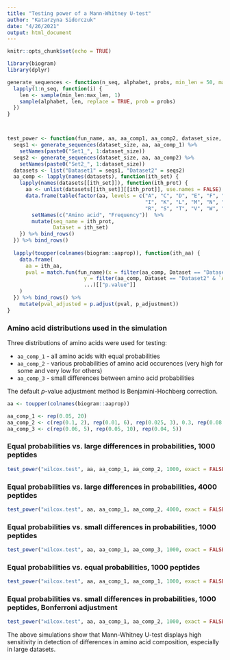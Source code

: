 ```yaml
---
title: "Testing power of a Mann-Whitney U-test"
author: "Katarzyna Sidorczuk"
date: "4/26/2021"
output: html_document
---
```


```r
knitr::opts_chunk$set(echo = TRUE)

library(biogram)
library(dplyr)

generate_sequences <- function(n_seq, alphabet, probs, min_len = 50, max_len = 100) {
  lapply(1:n_seq, function(i) {
    len <- sample(min_len:max_len, 1)
    sample(alphabet, len, replace = TRUE, prob = probs)
  })
}



test_power <- function(fun_name, aa, aa_comp1, aa_comp2, dataset_size, p_adjustment = "BH", ...) {
  seqs1 <- generate_sequences(dataset_size, aa, aa_comp_1) %>% 
    setNames(paste0("Set1_", 1:dataset_size))
  seqs2 <- generate_sequences(dataset_size, aa, aa_comp2) %>% 
    setNames(paste0("Set2_", 1:dataset_size))
  datasets <- list("Dataset1" = seqs1, "Dataset2" = seqs2)
  aa_comp <- lapply(names(datasets), function(ith_set) {
    lapply(names(datasets[[ith_set]]), function(ith_prot) {
      aa <- unlist(datasets[[ith_set]][[ith_prot]], use.names = FALSE)
      data.frame(table(factor(aa, levels = c("A", "C", "D", "E", "F", "G", "H", 
                                             "I", "K", "L", "M", "N", "P", "Q", 
                                             "R", "S", "T", "V", "W", "Y")))/length(aa)) %>% 
        setNames(c("Amino acid", "Frequency"))  %>% 
        mutate(seq_name = ith_prot,
               Dataset = ith_set)
    }) %>% bind_rows()
  }) %>% bind_rows()
  
  lapply(toupper(colnames(biogram::aaprop)), function(ith_aa) {
    data.frame(
      aa = ith_aa,
      pval = match.fun(fun_name)(x = filter(aa_comp, Dataset == "Dataset1" & `Amino acid` == ith_aa)[["Frequency"]],
                         y = filter(aa_comp, Dataset == "Dataset2" & `Amino acid` == ith_aa)[["Frequency"]],
                         ...)[["p.value"]]
    )
  }) %>% bind_rows() %>% 
    mutate(pval_adjusted = p.adjust(pval, p_adjustment))
}

```

### Amino acid distributions used in the simulation

Three distributions of amino acids were used for testing:

- ```aa_comp_1``` - all amino acids with equal probabilities
- ```aa_comp_2``` - various probabilities of amino acid occurences (very high for some and very low for others)
- ```aa_comp_3``` - small differences between amino acid probabilities

The default *p*-value adjustment method is Benjamini-Hochberg correction. 

```r
aa <- toupper(colnames(biogram::aaprop))

aa_comp_1 <- rep(0.05, 20)
aa_comp_2 <- c(rep(0.1, 2), rep(0.01, 6), rep(0.025, 3), 0.3, rep(0.08, 3), rep(0.04, 3), rep(0.0025, 2))
aa_comp_3 <- c(rep(0.06, 5), rep(0.05, 10), rep(0.04, 5))
```

### Equal probabilities vs. large differences in probabilities, 1000 peptides

```r
test_power("wilcox.test", aa, aa_comp_1, aa_comp_2, 1000, exact = FALSE)
```

### Equal probabilities vs. large differences in probabilities, 4000 peptides
```r
test_power("wilcox.test", aa, aa_comp_1, aa_comp_2, 4000, exact = FALSE)
```

### Equal probabilities vs. small differences in probabilities, 1000 peptides
```r
test_power("wilcox.test", aa, aa_comp_1, aa_comp_3, 1000, exact = FALSE)
```

### Equal probabilities vs. equal probabilities, 1000 peptides
```r
test_power("wilcox.test", aa, aa_comp_1, aa_comp_1, 1000, exact = FALSE)
```

### Equal probabilities vs. small differences in probabilities, 1000 peptides, Bonferroni adjustment
```r
test_power("wilcox.test", aa, aa_comp_1, aa_comp_2, 1000, exact = FALSE, adjustment = "bonferroni")
```


The above simulations show that Mann-Whitney U-test displays high sensitivity in detection of differences in amino acid composition, especially in large datasets. 
